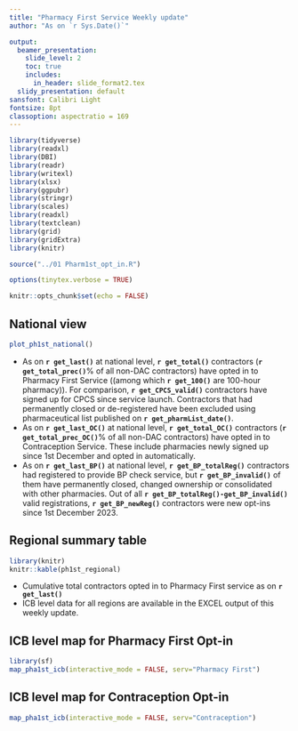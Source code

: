 ```yaml
---
title: "Pharmacy First Service Weekly update"
author: "As on `r Sys.Date()`"

output:
  beamer_presentation:
    slide_level: 2
    toc: true
    includes:
      in_header: slide_format2.tex
  slidy_presentation: default
sansfont: Calibri Light
fontsize: 8pt
classoption: aspectratio = 169
---
```



```r
library(tidyverse)
library(readxl)
library(DBI)
library(readr)
library(writexl)
library(xlsx)
library(ggpubr)
library(stringr)
library(scales)
library(readxl)
library(textclean)
library(grid)
library(gridExtra)
library(knitr)

source("../01 Pharm1st_opt_in.R")
```

```r
options(tinytex.verbose = TRUE)
```

```r
knitr::opts_chunk$set(echo = FALSE)
```
## National view
```r
plot_ph1st_national()
```

* As on **`r get_last()`** at national level, **`r get_total()`** contractors (**`r get_total_prec()`**% of all non-DAC contractors) have opted in to Pharmacy First Service ((among which **`r get_100()`** are 100-hour pharmacy)). For comparison, **`r get_CPCS_valid()`** contractors have signed up for CPCS since service launch. Contractors that had permanently closed or de-registered have been excluded using pharmaceutical list published on **`r get_pharmList_date()`**.
* As on **`r get_last_OC()`** at national level, **`r get_total_OC()`** contractors (**`r get_total_prec_OC()`**% of all non-DAC contractors) have opted in to Contraception Service. These include pharmacies newly signed up since 1st December and opted in automatically. 
* As on **`r get_last_BP()`** at national level, **`r get_BP_totalReg()`** contractors had registered to provide BP check service, but **`r get_BP_invalid()`** of them have permanently closed, changed ownership or consolidated with other pharmacies.  Out of all **`r get_BP_totalReg()-get_BP_invalid()`** valid registrations, **`r get_BP_newReg()`** contractors were new opt-ins since 1st December 2023. 

## Regional summary table
```r
library(knitr)
knitr::kable(ph1st_regional)    
```

* Cumulative total contractors opted in to Pharmacy First service as on **`r get_last()`**
* ICB level data for all regions are available in the EXCEL output of this weekly update.

## ICB level map for Pharmacy First Opt-in
```r
library(sf) 
map_pha1st_icb(interactive_mode = FALSE, serv="Pharmacy First")
```


## ICB level map for Contraception Opt-in
```r
map_pha1st_icb(interactive_mode = FALSE, serv="Contraception")
```
